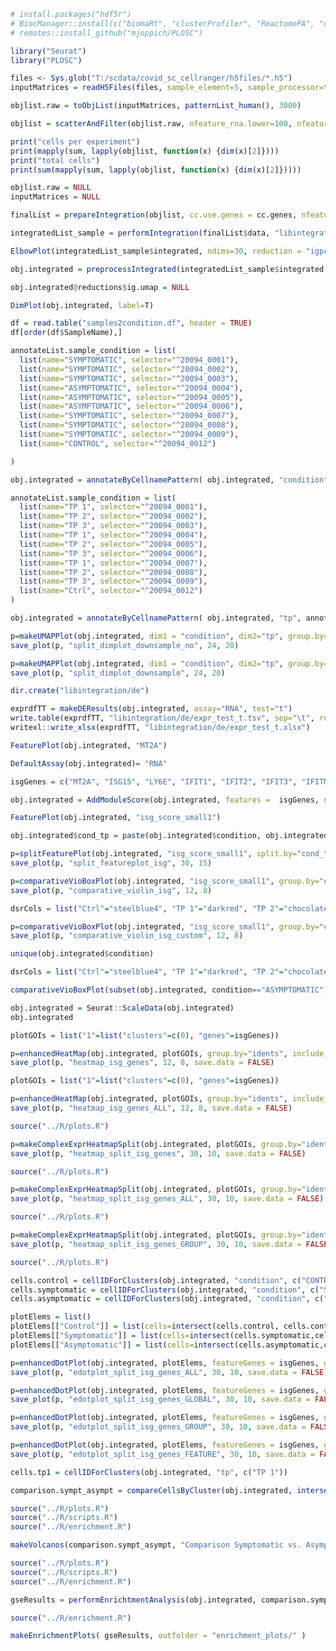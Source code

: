 

```{r}

# install.packages("hdf5r")
# BiocManager::install(c("biomaRt", "clusterProfiler", "ReactomePA", "org.Hs.eg.db", "org.Mm.eg.db", "ComplexHeatmap", "enrichplot", "EnhancedVolcano"))
# remotes::install_github("mjoppich/PLOSC")

library("Seurat")
library("PLOSC")

```


```{r}

files <- Sys.glob("T:/scdata/covid_sc_cellranger/h5files/*.h5")
inputMatrices = readH5Files(files, sample_element=5, sample_processor=function(x){return(substr(x, 1, 10))})

```

```{r}

objlist.raw = toObjList(inputMatrices, patternList_human(), 3000)


```


```{r}

objlist = scatterAndFilter(objlist.raw, nfeature_rna.lower=100, nfeature_rna.upper=6000, ncount_rna.lower=500, percent_mt.upper=7)

```

```{r}

print("cells per experiment")
print(mapply(sum, lapply(objlist, function(x) {dim(x)[2]})))
print("total cells")
print(sum(mapply(sum, lapply(objlist, function(x) {dim(x)[2]}))))


```

```{r}

objlist.raw = NULL
inputMatrices = NULL

```

```{r}

finalList = prepareIntegration(objlist, cc.use.genes = cc.genes, nfeatures.variable = 3000, nfeatures.scale=3000, run.parallel=FALSE)

```

```{r}

integratedList_sample = performIntegration(finalList$data, "libintegration", features.integration = finalList$features, gex.method.normalization="LogNormalize", gex.method.integration="rpca", add.do=FALSE, run.parallel=FALSE)

```

```{r}

ElbowPlot(integratedList_sample$integrated, ndims=30, reduction = "igpca")

```

```{r}

obj.integrated = preprocessIntegrated(integratedList_sample$integrated, "integrated_gex", "libintegration",  resolution=0.5, num.pcs=10, dim.reduction="igpca", with.hto=FALSE)


```
```{r}
obj.integrated@reductions$ig.umap = NULL
```


```{r}
DimPlot(obj.integrated, label=T)
```

```{r}

df = read.table("samples2condition.df", header = TRUE)
df[order(df$SampleName),]

```

```{r}

annotateList.sample_condition = list(
  list(name="SYMPTOMATIC", selector="^20094_0001"),
  list(name="SYMPTOMATIC", selector="^20094_0002"),
  list(name="SYMPTOMATIC", selector="^20094_0003"),
  list(name="ASYMPTOMATIC", selector="^20094_0004"),
  list(name="ASYMPTOMATIC", selector="^20094_0005"),
  list(name="ASYMPTOMATIC", selector="^20094_0006"),
  list(name="SYMPTOMATIC", selector="^20094_0007"),
  list(name="SYMPTOMATIC", selector="^20094_0008"),
  list(name="SYMPTOMATIC", selector="^20094_0009"),
  list(name="CONTROL", selector="^20094_0012")

)

obj.integrated = annotateByCellnamePattern( obj.integrated, "condition", annotateList.sample_condition, order=c("CONTROL", "ASYMPTOMATIC", "SYMPTOMATIC"))

annotateList.sample_condition = list(
  list(name="TP 1", selector="^20094_0001"),
  list(name="TP 2", selector="^20094_0002"),
  list(name="TP 3", selector="^20094_0003"),
  list(name="TP 1", selector="^20094_0004"),
  list(name="TP 2", selector="^20094_0005"),
  list(name="TP 3", selector="^20094_0006"),
  list(name="TP 1", selector="^20094_0007"),
  list(name="TP 2", selector="^20094_0008"),
  list(name="TP 3", selector="^20094_0009"),
  list(name="Ctrl", selector="^20094_0012")
)

obj.integrated = annotateByCellnamePattern( obj.integrated, "tp", annotateList.sample_condition, order=c("Ctrl", "TP 1", "TP 2", "TP 3"))


```
```{r, fig.width=24, fig.height=20}
p=makeUMAPPlot(obj.integrated, dim1 = "condition", dim2="tp", group.by="idents", downsample = FALSE)
save_plot(p, "split_dimplot_downsample_no", 24, 20)

```


```{r, fig.width=24, fig.height=20}
p=makeUMAPPlot(obj.integrated, dim1 = "condition", dim2="tp", group.by="idents", downsample = TRUE)
save_plot(p, "split_dimplot_downsample", 24, 20)


```


```{r}

dir.create("libintegration/de")

exprdfTT = makeDEResults(obj.integrated, assay="RNA", test="t")
write.table(exprdfTT, "libintegration/de/expr_test_t.tsv", sep="\t", row.names=F, quote = F)
writexl::write_xlsx(exprdfTT, "libintegration/de/expr_test_t.xlsx")


```

```{r}
FeaturePlot(obj.integrated, "MT2A")
```


```{r}
DefaultAssay(obj.integrated)= "RNA"

isgGenes = c("MT2A", "ISG15", "LY6E", "IFIT1", "IFIT2", "IFIT3", "IFITM1", "IFITM3", "IFI44L", "IFI6", "MX1", "IFI27",  "IFI44L", "RSAD2", "SIGLEC1", "IFIT1", "ISG15")

obj.integrated = AddModuleScore(obj.integrated, features =  isgGenes, name = "isg_score_small")

```

```{r}
FeaturePlot(obj.integrated, "isg_score_small1")

```



```{r}
obj.integrated$cond_tp = paste(obj.integrated$condition, obj.integrated$tp, sep=" ")
```



```{r, fig.width=30, fig.height=15}
p=splitFeaturePlot(obj.integrated, "isg_score_small1", split.by="cond_tp", title="FeaturePlot", ncol=4)
save_plot(p, "split_featureplot_isg", 30, 15)

```



```{r fig.width=12, fig.height=8}

p=comparativeVioBoxPlot(obj.integrated, "isg_score_small1", group.by="condition", split.by="tp", yStepIncrease = 1, verbose=FALSE)
save_plot(p, "comparative_violin_isg", 12, 8)

```

```{r fig.width=12, fig.height=8}

dsrCols = list("Ctrl"="steelblue4", "TP 1"="darkred", "TP 2"="chocolate2", "TP 3"="darkseagreen3")

p=comparativeVioBoxPlot(obj.integrated, "isg_score_small1", group.by="condition", split.by="tp", yStepIncrease = 1, verbose=FALSE, dsrCols = dsrCols, boxplot_grey = "ivory4")
save_plot(p, "comparative_violin_isg_custom", 12, 8)

```

```{r}
unique(obj.integrated$condition)
```


```{r}

dsrCols = list("Ctrl"="steelblue4", "TP 1"="darkred", "TP 2"="chocolate2", "TP 3"="darkseagreen3")

comparativeVioBoxPlot(subset(obj.integrated, condition=="ASYMPTOMATIC"), "isg_score_small1", group.by="condition", split.by="tp", yStepIncrease = 1, verbose=FALSE, dsrCols = dsrCols, boxplot_grey = "ivory4")

```


```{r}
obj.integrated = Seurat::ScaleData(obj.integrated)
obj.integrated
```


```{r}

plotGOIs = list("1"=list("clusters"=c(0), "genes"=isgGenes))

p=enhancedHeatMap(obj.integrated, plotGOIs, group.by="idents", include_all_clusters = TRUE, title="Heatmap of ISG Genes", scale.by="GLOBAL")
save_plot(p, "heatmap_isg_genes", 12, 8, save.data = FALSE)


```


```{r}

plotGOIs = list("1"=list("clusters"=c(0), "genes"=isgGenes))

p=enhancedHeatMap(obj.integrated, plotGOIs, group.by="idents", include_all_clusters = TRUE, title="Heatmap of ISG Genes", scale.by="ALL")
save_plot(p, "heatmap_isg_genes_ALL", 12, 8, save.data = FALSE)


```

```{r fig.width=30, fig.height=10}
source("../R/plots.R")

p=makeComplexExprHeatmapSplit(obj.integrated, plotGOIs, group.by="idents", split.by="condition", include_all_clusters = TRUE, title="Heatmap of ISG Genes", scale.by="GLOBAL")
save_plot(p, "heatmap_split_isg_genes", 30, 10, save.data = FALSE)


```


```{r fig.width=30, fig.height=10}
source("../R/plots.R")

p=makeComplexExprHeatmapSplit(obj.integrated, plotGOIs, group.by="idents", split.by="condition", include_all_clusters = TRUE, title="Heatmap of ISG Genes", scale.by="ALL")
save_plot(p, "heatmap_split_isg_genes_ALL", 30, 10, save.data = FALSE)


```


```{r fig.width=30, fig.height=10}
source("../R/plots.R")

p=makeComplexExprHeatmapSplit(obj.integrated, plotGOIs, group.by="idents", split.by="condition", include_all_clusters = TRUE, title="Heatmap of ISG Genes", scale.by="GROUP")
save_plot(p, "heatmap_split_isg_genes_GROUP", 30, 10, save.data = FALSE)


```


```{r, fig.height=12, fig.width=16}

source("../R/plots.R")

cells.control = cellIDForClusters(obj.integrated, "condition", c("CONTROL"))
cells.symptomatic = cellIDForClusters(obj.integrated, "condition", c("SYMPTOMATIC"))
cells.asymptomatic = cellIDForClusters(obj.integrated, "condition", c("ASYMPTOMATIC"))

plotElems = list()
plotElems[["Control"]] = list(cells=intersect(cells.control, cells.control), label="Control")
plotElems[["Symptomatic"]] = list(cells=intersect(cells.symptomatic,cells.symptomatic), label="Symptomatic")
plotElems[["Asymptomatic"]] = list(cells=intersect(cells.asymptomatic,cells.asymptomatic), label="Asymptomatic")

p=enhancedDotPlot(obj.integrated, plotElems, featureGenes = isgGenes, group.by="idents", title="DotPlot of ISG Genes", scale.by="ALL", rotate.x = T)
save_plot(p, "edotplot_split_isg_genes_ALL", 30, 10, save.data = FALSE)


```

```{r, fig.height=12, fig.width=16}

p=enhancedDotPlot(obj.integrated, plotElems, featureGenes = isgGenes, group.by="idents", title="DotPlot of ISG Genes", scale.by="GLOBAL", rotate.x = T)
save_plot(p, "edotplot_split_isg_genes_GLOBAL", 30, 10, save.data = FALSE)


```


```{r, fig.height=12, fig.width=16}

p=enhancedDotPlot(obj.integrated, plotElems, featureGenes = isgGenes, group.by="idents", title="DotPlot of ISG Genes", scale.by="GROUP",rotate.x = T)
save_plot(p, "edotplot_split_isg_genes_GROUP", 30, 10, save.data = FALSE)


```

```{r, fig.height=12, fig.width=16}

p=enhancedDotPlot(obj.integrated, plotElems, featureGenes = isgGenes, group.by="idents", title="DotPlot of ISG Genes", scale.by="FEATURE", rotate.x=TRUE)
save_plot(p, "edotplot_split_isg_genes_FEATURE", 30, 10, save.data = FALSE)


```



```{r}

cells.tp1 = cellIDForClusters(obj.integrated, "tp", c("TP 1"))

comparison.sympt_asympt = compareCellsByCluster(obj.integrated, intersect(cells.symptomatic, cells.tp1), intersect(cells.asymptomatic, cells.tp1), "symptomatic", "asymptomatic", outfolder="./de", group.by="idents", heatmap.plot=TRUE)

```


```{r}
source("../R/plots.R")
source("../R/scripts.R")
source("../R/enrichment.R")
```

```{r}

makeVolcanos(comparison.sympt_asympt, "Comparison Symptomatic vs. Asymptoamtic", "./de_volcanos/sympt_asympt_tp1", FCcutoff=0.25)

```


```{r}

source("../R/plots.R")
source("../R/scripts.R")
source("../R/enrichment.R")

```

```{r}

gseResults = performEnrichtmentAnalysis(obj.integrated, comparison.sympt_asympt, "human", "./gse_results.rds")


```

```{r}

source("../R/enrichment.R")

makeEnrichmentPlots( gseResults, outfolder = "enrichment_plots/" )


```








